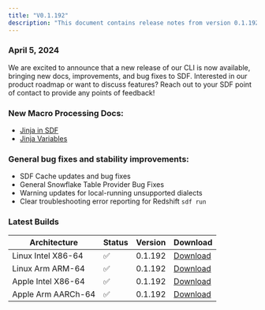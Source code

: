 ```yaml
---
title: "V0.1.192"
description: "This document contains release notes from version 0.1.192 of SDF."
---
```

### April 5, 2024

We are excited to announce that a new release of our CLI is now available, bringing new docs,
 improvements, and bug fixes to SDF. Interested in our product roadmap or want to 
discuss features? Reach out to your SDF point of contact to provide any points of feedback!

### New Macro Processing Docs:
- [Jinja in SDF](../guide/macro-processing/jinja)
- [Jinja Variables](../guide/macro-processing/jinja-variables)

### General bug fixes and stability improvements:
- SDF Cache updates and bug fixes
- General Snowflake Table Provider Bug Fixes
- Warning updates for local-running unsupported dialects
- Clear troubleshooting error reporting for Redshift `sdf run`

### Latest Builds

| Architecture           | Status | Version | Download |
| ---------------------- | ------ | ------- | -------- |
| Linux Intel X86-64     |   ✅   | 0.1.192  | [Download](https://cdn.sdf.com/releases/download/sdf-v0.1.192-x86_64-unknown-linux-musl.tar.gz) |
| Linux Arm ARM-64       |   ✅   | 0.1.192  | [Download](https://cdn.sdf.com/releases/download/sdf-v0.1.192-arm-unknown-linux-gnueabihf.tar.gz) |
| Apple Intel X86-64     |   ✅   | 0.1.192  | [Download](https://cdn.sdf.com/releases/download/sdf-v0.1.192-x86_64-apple-darwin.tar.gz) |
| Apple Arm AARCh-64     |   ✅   | 0.1.192  | [Download](https://cdn.sdf.com/releases/download/sdf-v0.1.192-aarch64-apple-darwin.tar.gz) |

